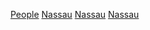 {{Commonscat|People of Nassau County, New York}}

[[Category:紐約州納蘇縣|People]]
[[Category:紐約長島人|Nassau]]
[[Category:紐約州各縣人物|Nassau]]
[[Category:紐約城市群人|Nassau]]